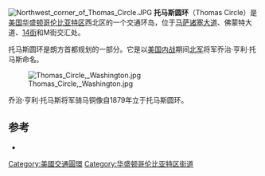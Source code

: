 [[File:Northwest_corner_of_Thomas_Circle.JPG|thumb]]
'''托马斯圆环'''（Thomas Circle）是[[美国|美国]][[华盛顿哥伦比亚特区|华盛顿哥伦比亚特区]]西北区的一个交通环岛，位于[[马萨诸塞大道|马萨诸塞大道]]、佛蒙特大道、[[14街|14街]]和M街交汇处。{{sfn|District of Columbia Department of Transportation|June 2008|page=47}}

托马斯圆环是朗方首都规划的一部分。它是以[[美国内战|美国内战]]期间[[北军|北军]]将军乔治·亨利·托马斯命名。{{sfn|Ford|2006|page=177}}

[[File:Thomas_Circle,_Washington.jpg|thumb]]

乔治·亨利·托马斯将军骑马铜像自1879年立于托马斯圆环。 

==参考==
{{reflist}}
*{{cite book|ref=harv|last=Ford|first=Elise Hartman|title=Night and Day D.C|location=San Francisco|publisher=Pulse Guides|date=2006|isbn=9780976601340|url=http://books.google.com/books?id=4pwG5H9MzTUC&printsec=frontcover&source=gbs_ge_summary_r&cad=0#v=onepage&q&f=false|access-date=2016-03-23|archive-date=2014-07-06|archive-url=https://web.archive.org/web/20140706230700/http://books.google.com/books?id=4pwG5H9MzTUC&printsec=frontcover&source=gbs_ge_summary_r&cad=0#v=onepage&q&f=false|dead-url=no}}

{{coord|38.90566|-77.03196|display=title}}

{{华盛顿哥伦比亚特区街道}}
[[Category:美國交通圓環|Category:美國交通圓環]]
[[Category:华盛顿哥伦比亚特区街道|Category:华盛顿哥伦比亚特区街道]]